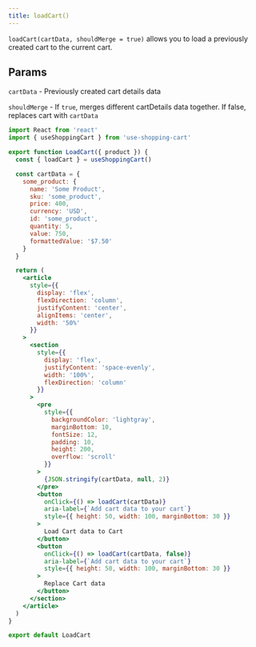 ```yaml
---
title: loadCart()
---
```


`loadCart(cartData, shouldMerge = true)` allows you to load a previously created cart to the current cart.


## Params

`cartData` - Previously created cart details data

`shouldMerge` - If `true`, merges different cartDetails data together. If false, replaces cart with `cartData`

<CartDisplayWrapper>
  <LoadCart />
</CartDisplayWrapper>

```jsx
import React from 'react'
import { useShoppingCart } from 'use-shopping-cart'

export function LoadCart({ product }) {
  const { loadCart } = useShoppingCart()

  const cartData = {
    some_product: {
      name: 'Some Product',
      sku: 'some_product',
      price: 400,
      currency: 'USD',
      id: 'some_product',
      quantity: 5,
      value: 750,
      formattedValue: '$7.50'
    }
  }

  return (
    <article
      style={{
        display: 'flex',
        flexDirection: 'column',
        justifyContent: 'center',
        alignItems: 'center',
        width: '50%'
      }}
    >
      <section
        style={{
          display: 'flex',
          justifyContent: 'space-evenly',
          width: '100%',
          flexDirection: 'column'
        }}
      >
        <pre
          style={{
            backgroundColor: 'lightgray',
            marginBottom: 10,
            fontSize: 12,
            padding: 10,
            height: 200,
            overflow: 'scroll'
          }}
        >
          {JSON.stringify(cartData, null, 2)}
        </pre>
        <button
          onClick={() => loadCart(cartData)}
          aria-label={`Add cart data to your cart`}
          style={{ height: 50, width: 100, marginBottom: 30 }}
        >
          Load Cart data to Cart
        </button>
        <button
          onClick={() => loadCart(cartData, false)}
          aria-label={`Add cart data to your cart`}
          style={{ height: 50, width: 100, marginBottom: 30 }}
        >
          Replace Cart data
        </button>
      </section>
    </article>
  )
}

export default LoadCart
```
